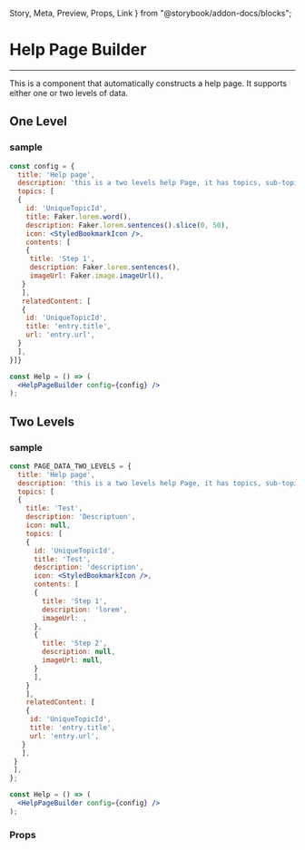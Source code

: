   Story,
  Meta,
  Preview,
  Props,
  Link
} from "@storybook/addon-docs/blocks";

<Meta title="components/Helpers/Help Page Builder" component={HelpPageBuilder} />

# Help Page Builder
<hr />

This is a component that automatically constructs a help page. It supports either one or two levels of data.

## One Level
<Preview withSource="none">
  <Story name="One Level">
    <OneLevel />
  </Story>
</Preview>

### sample

```jsx
const config = {
  title: 'Help page',
  description: 'this is a two levels help Page, it has topics, sub-topic and contents',
  topics: [
  {
    id: 'UniqueTopicId',
    title: Faker.lorem.word(),
    description: Faker.lorem.sentences().slice(0, 50),
    icon: <StyledBookmarkIcon />,
    contents: [
    {
     title: 'Step 1',
     description: Faker.lorem.sentences(),
     imageUrl: Faker.image.imageUrl(),
   }
   ],
   relatedContent: [
   {
    id: 'UniqueTopicId',
    title: 'entry.title',
    url: 'entry.url',
  }
  ],
}]}

const Help = () => (
  <HelpPageBuilder config={config} />
);
```

## Two Levels
<Preview withSource="none">
  <Story name="Two Levels">
      <TwoLevels />
  </Story>
</Preview>


### sample

```jsx
const PAGE_DATA_TWO_LEVELS = {
  title: 'Help page',
  description: 'this is a two levels help Page, it has topics, sub-topic and contents',
  topics: [
  {
    title: 'Test',
    description: 'Descriptuon',
    icon: null,
    topics: [
    {
      id: 'UniqueTopicId',
      title: 'Test',
      description: 'description',
      icon: <StyledBookmarkIcon />,
      contents: [
      {
        title: 'Step 1',
        description: 'lorem',
        imageUrl: ,
      },
      {
        title: 'Step 2',
        description: null,
        imageUrl: null,
      }
      ],
    }
    ],
    relatedContent: [
    {
     id: 'UniqueTopicId',
     title: 'entry.title',
     url: 'entry.url',
   }
   ],
 }
 ],
};

const Help = () => (
  <HelpPageBuilder config={config} />
);
```

### Props
<Props of={HelpPageBuilder} />
